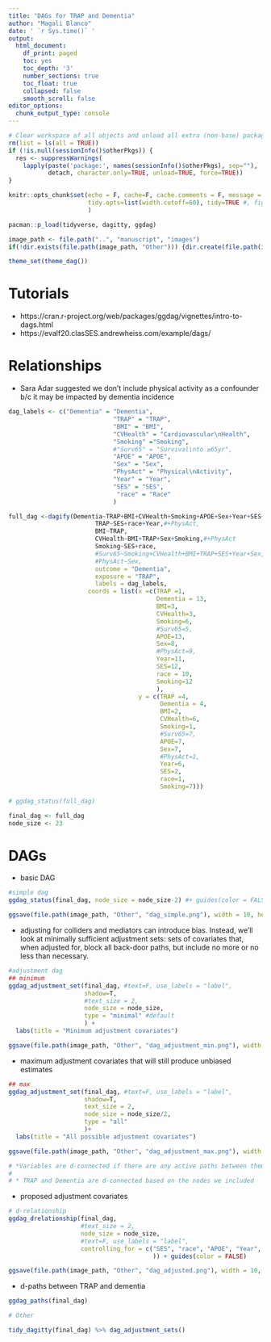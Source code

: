 ```yaml
---
title: "DAGs for TRAP and Dementia"
author: "Magali Blanco"
date: ' `r Sys.time()` '
output:
  html_document:
    df_print: paged
    toc: yes
    toc_depth: '3'
    number_sections: true
    toc_float: true
    collapsed: false
    smooth_scroll: false
editor_options: 
  chunk_output_type: console
---
```


```r
# Clear workspace of all objects and unload all extra (non-base) packages
rm(list = ls(all = TRUE))
if (!is.null(sessionInfo()$otherPkgs)) {
  res <- suppressWarnings(
    lapply(paste('package:', names(sessionInfo()$otherPkgs), sep=""),
           detach, character.only=TRUE, unload=TRUE, force=TRUE))
}

knitr::opts_chunk$set(echo = F, cache=F, cache.comments = F, message = F, warning = F, 
                      tidy.opts=list(width.cutoff=60), tidy=TRUE #, fig.height = 8, fig.width = 8
                      )  

pacman::p_load(tidyverse, dagitty, ggdag)

image_path <- file.path("..", "manuscript", "images")
if(!dir.exists(file.path(image_path, "Other"))) {dir.create(file.path(image_path, "Other"))}

theme_set(theme_dag())

```

# Tutorials

* https://cran.r-project.org/web/packages/ggdag/vignettes/intro-to-dags.html
* https://evalf20.clasSES.andrewheiss.com/example/dags/ 

# Relationships
 
* Sara Adar suggested we don't include physical activity as a confounder b/c it may be impacted by dementia incidence

```r
dag_labels <- c("Dementia" = "Dementia",
                             "TRAP" = "TRAP",
                             "BMI" = "BMI",
                             "CVHealth" = "Cardiovascular\nHealth",
                             "Smoking" ="Smoking",
                             #"Surv65" = "Survival\nto ≥65yr",
                             "APOE" = "APOE",
                             "Sex" = "Sex",
                             "PhysAct" = "Physical\nActivity",
                             "Year" = "Year",
                             "SES" = "SES",
                              "race" = "Race"
                             )

full_dag <-dagify(Dementia~TRAP+BMI+CVHealth+Smoking+APOE+Sex+Year+SES+race, #+PhysAct+Surv65
                        TRAP~SES+race+Year,#+PhysAct,
                        BMI~TRAP,
                        CVHealth~BMI+TRAP+Sex+Smoking,#+PhysAct
                        Smoking~SES+race,
                        #Surv65~Smoking+CVHealth+BMI+TRAP+SES+Year+Sex,#+PhysAct
                        #PhysAct~Sex,
                        outcome = "Dementia",
                        exposure = "TRAP",
                        labels = dag_labels,
                      coords = list(x =c(TRAP =1,
                                         Dementia = 13,
                                         BMI=3,
                                         CVHealth=3,
                                         Smoking=6,
                                         #Surv65=5,
                                         APOE=13,
                                         Sex=8,
                                         #PhysAct=9,
                                         Year=11,
                                         SES=12,
                                         race = 10,
                                         Smoking=12
                                         ),
                                    y = c(TRAP =4,
                                          Dementia = 4,
                                          BMI=2,
                                          CVHealth=6,
                                          Smoking=1,
                                          #Surv65=7,
                                          APOE=7,
                                          Sex=7,
                                          #PhysAct=1,
                                          Year=6,
                                          SES=2,
                                          race=1,
                                          Smoking=7)))

# ggdag_status(full_dag)

final_dag <- full_dag
node_size <- 23

```

# DAGs

* basic DAG 

```r
#simple dag
ggdag_status(final_dag, node_size = node_size-2) #+ guides(color = FALSE) 

ggsave(file.path(image_path, "Other", "dag_simple.png"), width = 10, height = 6)

```

* adjusting for colliders and mediators can introduce bias. Instead, we’ll look at minimally sufficient adjustment sets: sets of covariates that, when adjusted for, block all back-door paths, but include no more or no less than necessary. 

```r
#adjustment dag
## minimum 
ggdag_adjustment_set(final_dag, #text=F, use_labels = "label", 
                     shadow=T,
                     #text_size = 2, 
                     node_size = node_size,
                     type = "minimal" #default
                     ) + 
  labs(title = "Minimum adjustment covariates")

ggsave(file.path(image_path, "Other", "dag_adjustment_min.png"), width = 10, height = 6)

```

* maximum adjustment covariates that will still produce unbiased estimates

```r
## max
ggdag_adjustment_set(final_dag, #text=F, use_labels = "label", 
                     shadow=T,
                     text_size = 2, 
                     node_size = node_size/2,
                     type = "all"  
                     )+ 
  labs(title = "All possible adjustment covariates")

ggsave(file.path(image_path, "Other", "dag_adjustment_max.png"), width = 10, height = 6)

```

```r
# *Variables are d-connected if there are any active paths between them and d-separated if there are no open paths between them 
# 
# * TRAP and Dementia are d-connected based on the nodes we included

```

* proposed adjustment covariates

```r
# d-relationship
ggdag_drelationship(final_dag,
                    #text_size = 2,
                    node_size = node_size,
                    #text=F, use_labels = "label",  
                    controlling_for = c("SES", "race", "APOE", "Year", "Sex"#, "Surv65", "PhysAct"
                                        )) + guides(color = FALSE) 

ggsave(file.path(image_path, "Other", "dag_adjusted.png"), width = 10, height = 6)

```

* d-paths between TRAP and dementia

```r
ggdag_paths(final_dag)

```


```r
# Other 

tidy_dagitty(final_dag) %>% dag_adjustment_sets()

```

